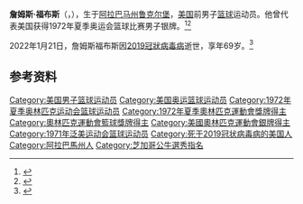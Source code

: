 {{NoteTA|G1=Sports}}

{{Infobox basketball biography
| name            = 詹姆斯·福布斯<BR>James Forbes
| image           = 
| caption         = 
| birth_date      = {{birth date|1952|07|18}}
| birth_place     = {{USA}}[[阿拉巴馬州|阿拉巴馬州]][[魯克爾堡|魯克爾堡]]
| death_date      = {{death date and age|2022|01|21|1952|07|18}}
| death_place     = {{USA}}[[德克薩斯州|德克薩斯州]][[艾爾帕索_(德克薩斯州)|艾爾帕索]]
| height_ft       = 6
| height_in       = 8
| weight_lb       = 201
| high_school     = {{le|貝萊爾高中|Bel Air High School (El Paso, Texas)}}
| college         = {{le|UTEP|UTEP Miners men's basketball}}（1971－1974）
| draft_year      = 1974
| draft_round     = 4
| draft_pick      = 70
| draft_team      = [[芝加哥公牛|芝加哥公牛]]
| career_number   = 
| career_position = [[大前鋒|大前鋒]]
| highlights      = 
| medaltemplates  = 
{{MedalSport | 男子[[籃球|籃球]] }}
{{MedalCountry | {{USA}} }}
{{MedalCompetition | [[奧林匹克運動會|奧林匹克運動會]] }}
{{MedalSilver | [[1972年夏季奧林匹克運動會|1972 慕尼黑]] | [[1972年夏季奧林匹克運動會籃球比賽|隊伍]] }}
}}

'''詹姆斯·福布斯'''（{{lang-en|James Forbes}}，{{bd|1952年|7月18日|2022年|1月21日|catIdx=Forbes}}），生于[[阿拉巴马州|阿拉巴马州]][[鲁克尔堡|鲁克尔堡]]，[[美国|美国]]前男子[[篮球|篮球]]运动员。他曾代表美国获得1972年夏季奥运会篮球比赛男子银牌。<ref>{{Cite web|title=James FORBES|url=https://www.olympic.org/james-forbes|accessdate=2021-04-08|work=International Olympic Committee}}</ref><ref>{{cite web|url=https://www.olympedia.org/athletes/6125|title=James Forbes|work=Olympedia|accessdate=2021-04-09|archive-date=2020-06-08|archive-url=https://web.archive.org/web/20200608113719/https://www.olympedia.org/athletes/6125|dead-url=no}}</ref>

2022年1月21日，詹姆斯福布斯因[[2019冠狀病毒病|2019冠狀病毒病]]逝世，享年69岁。<ref>{{cite news |title=Coach Jim Forbes passes away at 69 |url=https://www.ktsm.com/sports/local-sports/coach-jim-forbes-passes-away-at-69/ |access-date=January 21, 2022 |publisher=KTSM |date=January 21, 2022 |archive-date=2022-01-21 |archive-url=https://web.archive.org/web/20220121155333/https://www.ktsm.com/sports/local-sports/coach-jim-forbes-passes-away-at-69/ |dead-url=no }}</ref>

== 参考资料 ==
{{reflist}}

{{1972年夏季奥运会美国男子篮球阵容}}

{{Authority control}}
{{DEFAULTSORT:Forbes, James}}
[[Category:美国男子篮球运动员|Category:美国男子篮球运动员]]
[[Category:美国奥运篮球运动员|Category:美国奥运篮球运动员]]
[[Category:1972年夏季奥林匹克运动会篮球运动员|Category:1972年夏季奥林匹克运动会篮球运动员]]
[[Category:1972年夏季奧林匹克運動會獎牌得主|Category:1972年夏季奧林匹克運動會獎牌得主]]
[[Category:奧林匹克運動會籃球獎牌得主|Category:奧林匹克運動會籃球獎牌得主]]
[[Category:美國奧林匹克運動會銀牌得主|Category:美國奧林匹克運動會銀牌得主]]
[[Category:1971年泛美运动会篮球运动员|Category:1971年泛美运动会篮球运动员]]
[[Category:死于2019冠状病毒病的美国人|Category:死于2019冠状病毒病的美国人]]
[[Category:阿拉巴馬州人|Category:阿拉巴馬州人]]
[[Category:芝加哥公牛選秀指名|Category:芝加哥公牛選秀指名]]